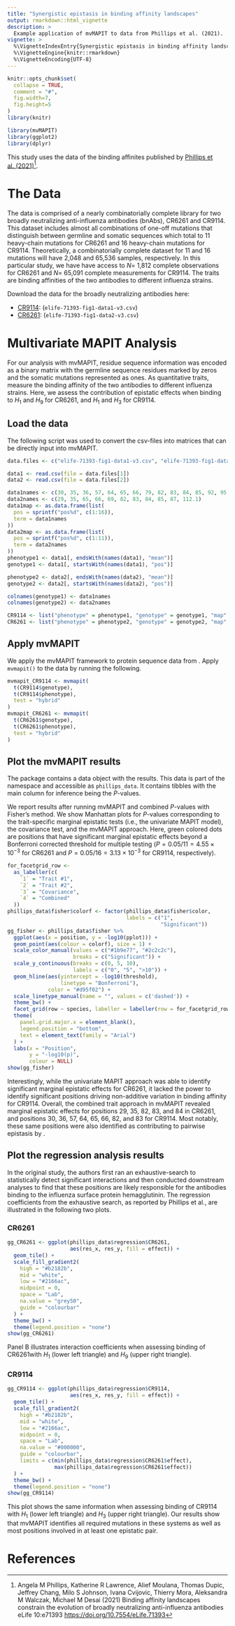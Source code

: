 ```yaml
---
title: "Synergistic epistasis in binding affinity landscapes"
output: rmarkdown::html_vignette
description: >
  Example application of mvMAPIT to data from Phillips et al. (2021).
vignette: >
  %\VignetteIndexEntry{Synergistic epistasis in binding affinity landscapes}
  %\VignetteEngine{knitr::rmarkdown}
  %\VignetteEncoding{UTF-8}
---
```

```r
knitr::opts_chunk$set(
  collapse = TRUE,
  comment = "#",
  fig.width=7,
  fig.height=5
)
library(knitr)
```

```r
library(mvMAPIT)
library(ggplot2)
library(dplyr)
```

This study uses the data of the binding affinites published by [Phillips et al. (2021)](https://doi.org/10.7554/eLife.71393)[^1].

# The Data

The data is comprised of a nearly combinatorially complete library for two broadly neutralizing anti-influenza antibodies (bnAbs), CR6261 and CR9114. This dataset includes almost all combinations of one-off mutations that distinguish between germline and somatic sequences which total to 11 heavy-chain mutations for CR6261 and 16 heavy-chain mutations for CR9114. Theoretically, a combinatorially complete dataset for 11 and 16 mutations will have 2,048 and 65,536 samples, respectively. In this particular study, we have have access to $N =$ 1,812 complete observations for CR6261 and $N =$ 65,091 complete measurements for CR9114. The traits are binding affinities of the two antibodies to different influenza strains.

Download the data for the broadly neutralizing antibodies here:

* [CR9114](https://cdn.elifesciences.org/articles/71393/elife-71393-fig1-data1-v3.csv): (`elife-71393-fig1-data1-v3.csv`)
* [CR6261](https://cdn.elifesciences.org/articles/71393/elife-71393-fig1-data2-v3.csv): (`elife-71393-fig1-data2-v3.csv`)

# Multivariate MAPIT Analysis

For our analysis with mvMAPIT, residue sequence information was encoded as a binary matrix with the germline sequence residues marked by zeros and the somatic mutations represented as ones. As quantitative traits, \citet{phillips_binding_2021} measure the binding affinity of the two antibodies to different influenza strains. Here, we assess the contribution of epistatic effects when binding to $H_1$ and $H_9$ for CR6261, and $H_1$ and $H_3$ for CR9114.

## Load the data

The following script was used to convert the csv-files into matrices that can be directly input into mvMAPIT.

```r
data.files <- c("elife-71393-fig1-data1-v3.csv", "elife-71393-fig1-data2-v3.csv")

data1 <- read.csv(file = data.files[1])
data2 <- read.csv(file = data.files[2])

data1names <- c(30, 35, 36, 57, 64, 65, 66, 79, 82, 83, 84, 85, 92, 95, 103, 113)
data2names <- c(29, 35, 65, 66, 69, 82, 83, 84, 85, 87, 112.1)
data1map <- as.data.frame(list(
  pos = sprintf("pos%d", c(1:16)),
  term = data1names
))
data2map <- as.data.frame(list(
  pos = sprintf("pos%d", c(1:11)),
  term = data2names
))
phenotype1 <- data1[, endsWith(names(data1), "mean")]
genotype1 <- data1[, startsWith(names(data1), "pos")]

phenotype2 <- data2[, endsWith(names(data2), "mean")]
genotype2 <- data2[, startsWith(names(data2), "pos")]

colnames(genotype1) <- data1names
colnames(genotype2) <- data2names

CR9114 <- list("phenotype" = phenotype1, "genotype" = genotype1, "map" = data1map)
CR6261 <- list("phenotype" = phenotype2, "genotype" = genotype2, "map" = data2map)
```

## Apply mvMAPIT

We apply the mvMAPIT framework to protein sequence data from \citet{phillips_binding_2021}. 
Apply `mvmapit()` to the data by running the following.

```r
mvmapit_CR9114 <- mvmapit(
  t(CR9114$genotype),
  t(CR9114$phenotype),
  test = "hybrid"
)
mvmapit_CR6261 <- mvmapit(
  t(CR6261$genotype),
  t(CR6261$phenotype),
  test = "hybrid"
)
```

## Plot the mvMAPIT results

The package contains a data object with the results. This data is part of the namespace and accessible as `phillips_data`. It contains tibbles with the main column for inference being the $P$-values.

We report results after running mvMAPIT and combined $P$-values with Fisher's method. We show Manhattan plots for $P$-values corresponding to the trait-specific marginal epistatic tests (i.e., the univariate MAPIT model), the covariance test, and the mvMAPIT approach. Here, green colored dots are positions that have significant marginal epistatic effects beyond a Bonferroni corrected threshold for multiple testing ($P = 0.05/11 = 4.55\times 10^{-3}$ for CR6261 and $P = 0.05/16 = 3.13\times 10^{-3}$ for CR9114, respectively).


```r
for_facetgrid_row <-
  as_labeller(c(
    `1` = "Trait #1",
    `2` = "Trait #2",
    `3` = "Covariance",
    `4` = "Combined"
  ))
phillips_data$fisher$colorf <- factor(phillips_data$fisher$color,
                                      labels = c("1",
                                                 "Significant"))
gg_fisher <- phillips_data$fisher %>%
  ggplot(aes(x = position, y = -log10(pplot))) +
  geom_point(aes(colour = colorf), size = 1) +
  scale_color_manual(values = c("#1b9e77", "#2c2c2c"),
                     breaks = c("Significant")) +
  scale_y_continuous(breaks = c(0, 5, 10),
                     labels = c("0", "5", ">10")) +
  geom_hline(aes(yintercept = -log10(threshold),
                 linetype = "Bonferroni"),
             color = "#d95f02") +
  scale_linetype_manual(name = "", values = c('dashed')) +
  theme_bw() +
  facet_grid(row ~ species, labeller = labeller(row = for_facetgrid_row)) +
  theme(
    panel.grid.major.x = element_blank(),
    legend.position = "bottom",
    text = element_text(family = "Arial")
  ) +
  labs(x = "Position",
       y = "-log10(p)",
       colour = NULL)
show(gg_fisher)
```

Interestingly, while the univariate MAPIT approach was able to identify significant marginal epistatic effects for CR6261, it lacked the power to identify significant positions driving non-additive variation in binding affinity for CR9114. Overall, the combined trait approach in mvMAPIT revealed marginal epistatic effects for positions 29, 35, 82, 83, and 84 in CR6261, and positions 30, 36, 57, 64, 65, 66, 82, and 83 for CR9114. Most notably, these same positions were also identified as contributing to pairwise epistasis by \citet{phillips_binding_2021}. 

## Plot the regression analysis results

In the original study, the authors first ran an exhaustive-search to statistically detect significant interactions and then conducted downstream analyses to find that these positions are likely responsible for the antibodies binding to the influenza surface protein hemagglutinin. The regression coefficients from the exhaustive search, as reported by Phillips et al., are illustrated in the following two plots.

### CR6261

```r
gg_CR6261 <- ggplot(phillips_data$regression$CR6261, 
                    aes(res_x, res_y, fill = effect)) + 
  geom_tile() +
  scale_fill_gradient2(
    high = "#b2182b",
    mid = "white",
    low = "#2166ac",
    midpoint = 0,
    space = "Lab",
    na.value = "grey50",
    guide = "colourbar"
  ) +
  theme_bw() +
  theme(legend.position = "none")
show(gg_CR6261)
```

Panel B illustrates interaction coefficients when assessing binding of CR6261with $H_1$ (lower left triangle) and $H_9$ (upper right triangle). 

### CR9114

```r
gg_CR9114 <- ggplot(phillips_data$regression$CR9114, 
                    aes(res_x, res_y, fill = effect)) + 
  geom_tile() +
  scale_fill_gradient2(
    high = "#b2182b",
    mid = "white",
    low = "#2166ac",
    midpoint = 0,
    space = "Lab",
    na.value = "#000000",
    guide = "colourbar",
    limits = c(min(phillips_data$regression$CR6261$effect), 
               max(phillips_data$regression$CR6261$effect))
  ) +
  theme_bw() +
  theme(legend.position = "none")
show(gg_CR9114)
```

This plot shows the same information when assessing binding of CR9114 with $H_1$ (lower left triangle) and $H_3$ (upper right triangle). Our results show that mvMAPIT identifies all required mutations in these systems as well as most positions involved in at least one epistatic pair.

# References
[^1]: Angela M Phillips, Katherine R Lawrence, Alief Moulana, Thomas Dupic, Jeffrey Chang, Milo S Johnson, Ivana Cvijovic, Thierry Mora, Aleksandra M Walczak, Michael M Desai (2021) Binding affinity landscapes constrain the evolution of broadly neutralizing anti-influenza antibodies eLife 10:e71393 <https://doi.org/10.7554/eLife.71393>
